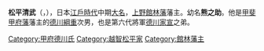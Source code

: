 {{Infobox officeholder 
| name= 松平清武
| image= 
| caption= 

| order=[[館林藩|館林藩]]藩主
| term_start=1707年
| term_end=1724年
| predecessor= 空缺{{small|（上一任：[[德川德松|德川德松]]）}}
| successor= {{link-ja|松平武雅|松平武雅}}

| birth_date={{birth date|1663|11|19}}<br />（寬文3年10月20日）
| birth_place= 
| death_date={{Death date and age|1724|11|1|1663|11|19}}<br />（享保9年9月16日）
| death_place= 
| module = {{日本武士 |child=yes
| 時代 = [[江戶時代|江戶時代]]前期 - 中期
| 改名 = 熊之助、平四郎（幼名）→越智吉忠→清宣→松平清宣→清武
| 別名 = 玄蕃、民部（通称）
| 諡号 = 
| 神号 = 
| 戒名 = 本賢院殿泰意日学大居士
| 霊名 = 
| 墓所 = [[東京都|東京都]][[荒川区|荒川区]][[東日暮里|東日暮里]][[善性寺_(荒川区)|善性寺]]
| 官位 = [[従五位|從五位下]][[下總國|下總守]]、[[出羽國|出羽守]]、[[從四位|從四位下]][[侍從|侍從]]、[[兵部省|兵部大輔]]、[[近衛府|右近衛将監]]
| 幕府 = 
| 主君 = 
| 藩   = [[上野国|上野]][[館林藩|館林藩]]主
| 氏族 = [[甲府德川家|甲府德川家]]→[[越智氏|越智氏]]→[[越智松平家|越智松平家]]
| 父母 = [[德川綱重|德川綱重]]
| 母 = [[長昌院|長昌院]]
| 養父 = ''[[越智喜清|越智喜清]]''
| 兄 = [[德川家宣|德川家宣]]
| 弟 = 牛丸？
| 正室   = '''牧野氏娘'''
| 子   = [[松平清方|清方]]
|養子='''''[[松平武雅|武雅]]'''''
| 特記事項 = 
 }}
}}
'''松平清武'''（{{jpn|j=松平 清武|kana=まつだいら きよたけ|rm=Matsudaira Kiyotake}}，{{bd|1663年|11月19日|1724年|11月1日|}}），日本[[江戶時代|江戶時代]]中期[[大名_(稱謂)|大名]]，[[上野國|上野]][[館林藩|館林藩]]藩主。幼名'''熊之助'''。他是[[甲斐國|甲斐]][[甲府藩|甲府藩]]藩主的[[德川綱重|德川綱重]]次男，也是第六代將軍[[德川家宣|德川家宣]]之弟。

{{越智松平家當主}}
{{館林藩主|越智松平家|初代|1707年 - 1724年}}

{{DEFAULTSORT:Matsudaira Kiyotake}}
[[Category:甲府德川氏|Category:甲府德川氏]]
[[Category:越智松平家|Category:越智松平家]]
[[Category:館林藩主|Category:館林藩主]]

{{Japan-Daimyō-stub}}